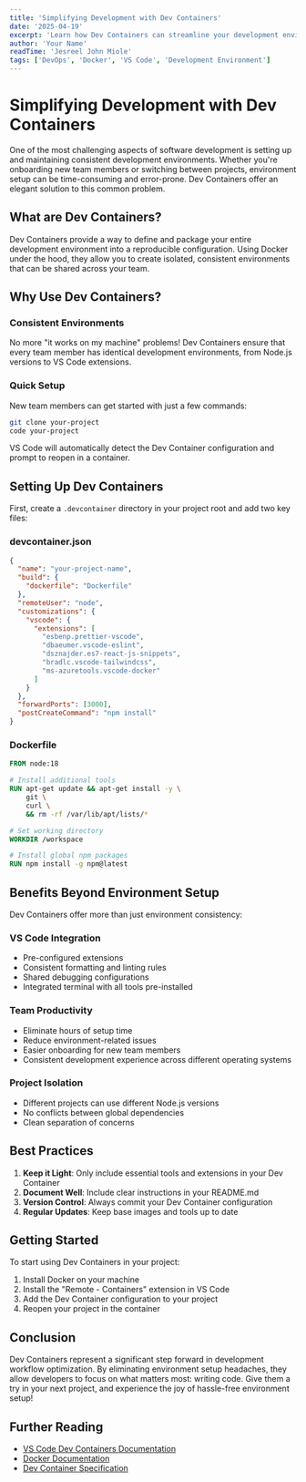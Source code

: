 ```yaml
---
title: 'Simplifying Development with Dev Containers'
date: '2025-04-19'
excerpt: 'Learn how Dev Containers can streamline your development environment setup and improve team collaboration using VS Code and Docker.'
author: 'Your Name'
readTime: 'Jesreel John Miole'
tags: ['DevOps', 'Docker', 'VS Code', 'Development Environment']
---
```


# Simplifying Development with Dev Containers

One of the most challenging aspects of software development is setting up and maintaining consistent development environments. Whether you're onboarding new team members or switching between projects, environment setup can be time-consuming and error-prone. Dev Containers offer an elegant solution to this common problem.

## What are Dev Containers?

Dev Containers provide a way to define and package your entire development environment into a reproducible configuration. Using Docker under the hood, they allow you to create isolated, consistent environments that can be shared across your team.

## Why Use Dev Containers?

### Consistent Environments
No more "it works on my machine" problems! Dev Containers ensure that every team member has identical development environments, from Node.js versions to VS Code extensions.

### Quick Setup
New team members can get started with just a few commands:

```bash
git clone your-project
code your-project
```

VS Code will automatically detect the Dev Container configuration and prompt to reopen in a container.

## Setting Up Dev Containers

First, create a `.devcontainer` directory in your project root and add two key files:

### devcontainer.json
```json
{
  "name": "your-project-name",
  "build": {
    "dockerfile": "Dockerfile"
  },
  "remoteUser": "node",
  "customizations": {
    "vscode": {
      "extensions": [
        "esbenp.prettier-vscode",
        "dbaeumer.vscode-eslint",
        "dsznajder.es7-react-js-snippets",
        "bradlc.vscode-tailwindcss",
        "ms-azuretools.vscode-docker"
      ]
    }
  },
  "forwardPorts": [3000],
  "postCreateCommand": "npm install"
}
```

### Dockerfile
```dockerfile
FROM node:18

# Install additional tools
RUN apt-get update && apt-get install -y \
    git \
    curl \
    && rm -rf /var/lib/apt/lists/*

# Set working directory
WORKDIR /workspace

# Install global npm packages
RUN npm install -g npm@latest
```

## Benefits Beyond Environment Setup

Dev Containers offer more than just environment consistency:

### VS Code Integration
- Pre-configured extensions
- Consistent formatting and linting rules
- Shared debugging configurations
- Integrated terminal with all tools pre-installed

### Team Productivity
- Eliminate hours of setup time
- Reduce environment-related issues
- Easier onboarding for new team members
- Consistent development experience across different operating systems

### Project Isolation
- Different projects can use different Node.js versions
- No conflicts between global dependencies
- Clean separation of concerns

## Best Practices

1. **Keep it Light**: Only include essential tools and extensions in your Dev Container
2. **Document Well**: Include clear instructions in your README.md
3. **Version Control**: Always commit your Dev Container configuration
4. **Regular Updates**: Keep base images and tools up to date

## Getting Started

To start using Dev Containers in your project:

1. Install Docker on your machine
2. Install the "Remote - Containers" extension in VS Code
3. Add the Dev Container configuration to your project
4. Reopen your project in the container

## Conclusion

Dev Containers represent a significant step forward in development workflow optimization. By eliminating environment setup headaches, they allow developers to focus on what matters most: writing code. Give them a try in your next project, and experience the joy of hassle-free environment setup!

## Further Reading

- [VS Code Dev Containers Documentation](https://code.visualstudio.com/docs/remote/containers)
- [Docker Documentation](https://docs.docker.com/)
- [Dev Container Specification](https://containers.dev/)
